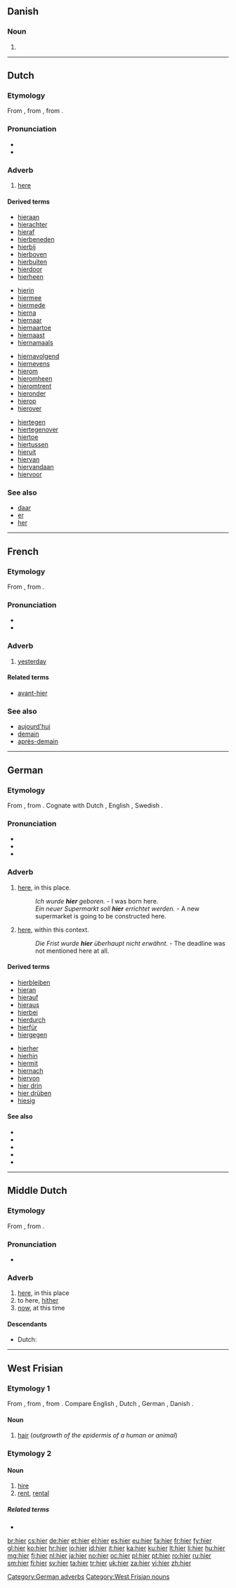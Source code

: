 {{also|Hier}}
==Danish==

===Noun===
{{head|da|noun form|g=n}}

# {{form of|plural indefinite|hi|lang=da}}

----

==Dutch==

===Etymology===
From {{etyl|dum|nl}} {{term|hier|lang=dum}}, from {{etyl|odt|nl}} {{term|hier|lang=odt}}, from {{etyl|gem-pro|nl}} {{recons|hē₂r|lang=gem-pro}}.

===Pronunciation===
* {{audio|Nl-hier.ogg|audio}}
* {{IPA|lang=nl|/ɦiːr/|/ɦiər/}}

===Adverb===
{{head|nl|adverb|cat2=demonstrative adverbs}}

# [[here]]

====Derived terms====
{{top4}}
* [[hieraan]]
* [[hierachter]]
* [[hieraf]]
* [[hierbeneden]]
* [[hierbij]]
* [[hierboven]]
* [[hierbuiten]]
* [[hierdoor]]
* [[hierheen]]
{{mid4}}
* [[hierin]]
* [[hiermee]]
* [[hiermede]]
* [[hierna]]
* [[hiernaar]]
* [[hiernaartoe]]
* [[hiernaast]]
* [[hiernamaals]]
{{mid4}}
* [[hiernavolgend]]
* [[hiernevens]]
* [[hierom]]
* [[hieromheen]]
* [[hieromtrent]]
* [[hieronder]]
* [[hierop]]
* [[hierover]]
{{mid4}}
* [[hiertegen]]
* [[hiertegenover]]
* [[hiertoe]]
* [[hiertussen]]
* [[hieruit]]
* [[hiervan]]
* [[hiervandaan]]
* [[hiervoor]]
{{bottom}}

===See also===
* [[daar]]
* [[er#Dutch|er]]
* [[her#Dutch|her]]

----

==French==

===Etymology===
From {{etyl|la|fr}} {{term|lang=la|heri}}, from {{etyl|ine-pro|fr}} {{recons|dʰǵʰyes-|lang=ine-pro}}.

===Pronunciation===
* {{IPA|lang=fr|/(i).jɛʁ/}}
* {{audio|Fr-hier.ogg|audio}}

===Adverb===
{{fr-adv}}

# [[yesterday]]

====Related terms====
* [[avant-hier]]

===See also===
* [[aujourd'hui]]
* [[demain]]
* [[après-demain]]

----

==German==

===Etymology===
From {{etyl|goh|de}} {{term|hiar|lang=goh}}, from {{etyl|gem-pro|de}} {{recons|hē₂r|lang=gem-pro}}. Cognate with Dutch {{term|hier|lang=nl}}, English {{term|here|lang=en}}, Swedish {{term|här|lang=sv}}.

===Pronunciation===
* {{audio|De-at-hier.ogg|audio (Austria)}}
* {{IPA|/hiːɐ/|lang=de}}
* {{rhymes|iːɐ̯|lang=de}}

===Adverb===
{{de-adv}}

# {{context|location}} [[here]], in this place. 
#: ''Ich wurde '''hier''' geboren.'' - I was born here.
#: ''Ein neuer Supermarkt soll '''hier''' errichtet werden.'' - A new supermarket is going to be constructed here.
# {{context|abstract}} [[here]], within this context.
#: ''Die Frist wurde '''hier''' überhaupt nicht erwähnt.'' - The deadline was not mentioned here at all.

====Derived terms====
{{top2}}
* [[hierbleiben]]
* [[hieran]]
* [[hierauf]]
* [[hieraus]]
* [[hierbei]]
* [[hierdurch]]
* [[hierfür]]
* [[hiergegen]]
{{mid2}}
* [[hierher]]
* [[hierhin]]
* [[hiermit]]
* [[hiernach]]
* [[hiervon]]
* [[hier drin]]
* [[hier drüben]]
* [[hiesig]]
{{bottom}}

====See also====
* {{l|de|da}} 
* {{l|de|dort}} 
* {{l|de|her}} 
* {{l|de|hier und dort}} 
* {{l|de|hier und jetzt}} 

[[Category:German adverbs]]

----

==Middle Dutch==

===Etymology===
From {{etyl|odt|dum}} {{term|hier|lang=odt}}, from {{etyl|gem-pro|dum}} {{recons|hē₂r|lang=gem-pro}}.

===Pronunciation===
* {{IPA|lang=dum|/hiər/}}

===Adverb===
{{dum-adv|cat2=demonstrative adverbs}}

# [[here]], in this place
# to here, [[hither]]
# [[now]], at this time

====Descendants====
* Dutch: {{l|nl|hier}}

----

==West Frisian==

===Etymology 1===
From {{etyl|ofs|fy}} {{term|her|hēr|lang=ofs}}, from {{etyl|gem-pro|fy}} {{recons|hēran|lang=gem-pro}}, from {{etyl|ine-pro|fy}} {{recons|keres-||rough hair, bristle|lang=ine-pro}}. Compare English {{term|hair|lang=en}}, Dutch {{term|haar|lang=nl}}, German {{term|Haar|lang=de}}, Danish {{term|hår|lang=da}}.

====Noun====
{{head|fy|noun|g=n}}

# [[hair]] (''outgrowth of the epidermis of a human or animal'')

===Etymology 2===

====Noun====
{{head|fy|noun}}

# [[hire]]
# [[rent]], [[rental]]

=====Related terms=====
* {{l|fy|hiere}}

[[Category:West Frisian nouns]]

[[br:hier]]
[[cs:hier]]
[[de:hier]]
[[et:hier]]
[[el:hier]]
[[es:hier]]
[[eu:hier]]
[[fa:hier]]
[[fr:hier]]
[[fy:hier]]
[[gl:hier]]
[[ko:hier]]
[[hr:hier]]
[[io:hier]]
[[id:hier]]
[[it:hier]]
[[ka:hier]]
[[ku:hier]]
[[lt:hier]]
[[li:hier]]
[[hu:hier]]
[[mg:hier]]
[[fj:hier]]
[[nl:hier]]
[[ja:hier]]
[[no:hier]]
[[oc:hier]]
[[pl:hier]]
[[pt:hier]]
[[ro:hier]]
[[ru:hier]]
[[sm:hier]]
[[fi:hier]]
[[sv:hier]]
[[ta:hier]]
[[tr:hier]]
[[uk:hier]]
[[za:hier]]
[[vi:hier]]
[[zh:hier]]
